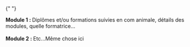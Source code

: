{" "}

<div className="flex">
  <span className="text-2xl pr-2">
    <IoIosArrowDropright className="w-6 h-6 mr-2" aria-hidden="true" />
  </span>
  <section>
    <strong>Module 1 : </strong>
    Diplômes et/ou formations suivies en com animale, détails des modules, quelle
    formatrice...
  </section>
</div>
<br />
<div className="flex">
  <span className="text-2xl pr-2">
    <IoIosArrowDropright className="w-6 h-6 mr-2" aria-hidden="true" />
  </span>
  <section>
    <strong>Module 2 : </strong>
    Etc...Même chose ici
  </section>
</div>
